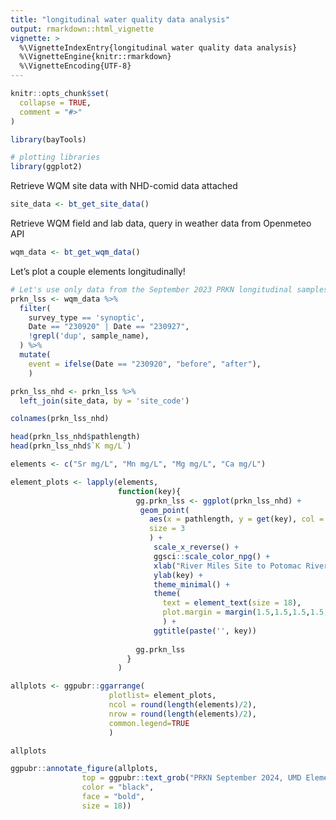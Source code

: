 ```yaml
---
title: "longitudinal water quality data analysis"
output: rmarkdown::html_vignette
vignette: >
  %\VignetteIndexEntry{longitudinal water quality data analysis}
  %\VignetteEngine{knitr::rmarkdown}
  %\VignetteEncoding{UTF-8}
---
```


```r
knitr::opts_chunk$set(
  collapse = TRUE,
  comment = "#>"
)
```

```r
library(bayTools)

# plotting libraries
library(ggplot2)

```

Retrieve WQM site data with NHD-comid data attached
```r
site_data <- bt_get_site_data()
```

Retrieve WQM field and lab data, query in weather data from Openmeteo API
```r
wqm_data <- bt_get_wqm_data()
```
Let's plot a couple elements longitudinally!

```r
# Let's use only data from the September 2023 PRKN longitudinal samples
prkn_lss <- wqm_data %>%
  filter(
    survey_type == 'synoptic',
    Date == "230920" | Date == "230927",
    !grepl('dup', sample_name),
  ) %>%
  mutate(
    event = ifelse(Date == "230920", "before", "after"),
    )

prkn_lss_nhd <- prkn_lss %>% 
  left_join(site_data, by = 'site_code')

colnames(prkn_lss_nhd)

head(prkn_lss_nhd$pathlength)
head(prkn_lss_nhd$`K mg/L`)

elements <- c("Sr mg/L", "Mn mg/L", "Mg mg/L", "Ca mg/L")

element_plots <- lapply(elements, 
                        function(key){
                            gg.prkn_lss <- ggplot(prkn_lss_nhd) +
                             geom_point(
                               aes(x = pathlength, y = get(key), col = event),
                               size = 3
                               ) +
                                scale_x_reverse() +
                                ggsci::scale_color_npg() +
                                xlab("River Miles Site to Potomac River Outlet (NHD)") +
                                ylab(key) +
                                theme_minimal() +
                                theme(
                                  text = element_text(size = 18),
                                  plot.margin = margin(1.5,1.5,1.5,1.5, "cm")
                                  ) +
                                ggtitle(paste('', key))
                            
                            gg.prkn_lss
                          }
                        )

allplots <- ggpubr::ggarrange(
                      plotlist= element_plots,
                      ncol = round(length(elements)/2), 
                      nrow = round(length(elements)/2),
                      common.legend=TRUE
                      )

allplots

ggpubr::annotate_figure(allplots, 
                top = ggpubr::text_grob("PRKN September 2024, UMD Elemental Analysis\n", 
                color = "black", 
                face = "bold", 
                size = 18))


```